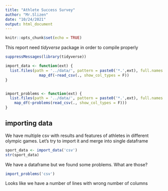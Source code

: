```yaml
---
title: "Athlete Success Survey"
author: "Mr.Slizen"
date: "10/24/2021"
output: html_document
---
```


```r
knitr::opts_chunk$set(echo = TRUE)
```
This report need *tidyverse* package in order to compile properly
```r
suppressMessages(library(tidyverse))

import_data <- function(ext) {
  list.files(path = '../data/', pattern = paste0('*.',ext), full.names = T) %>%
               map_df(~read_csv(., show_col_types = F))
}


import_problems <- function(ext) {
  list.files(path = '../data/', pattern = paste0('*.',ext), full.names = T) %>%
    map_df(~problems(read_csv(., show_col_types = F)))
}
```
## importing data
We have multiple csv with results and features of athletes in different olympic games.
Let's try to import it and merge into single dataframe
```r
sport_data <- import_data('csv')
str(sport_data)
```

We have a dataframe but we found some problems. What are those?

```r
import_problems('csv')
```

Looks like we have a number of lines with wrong number of columns